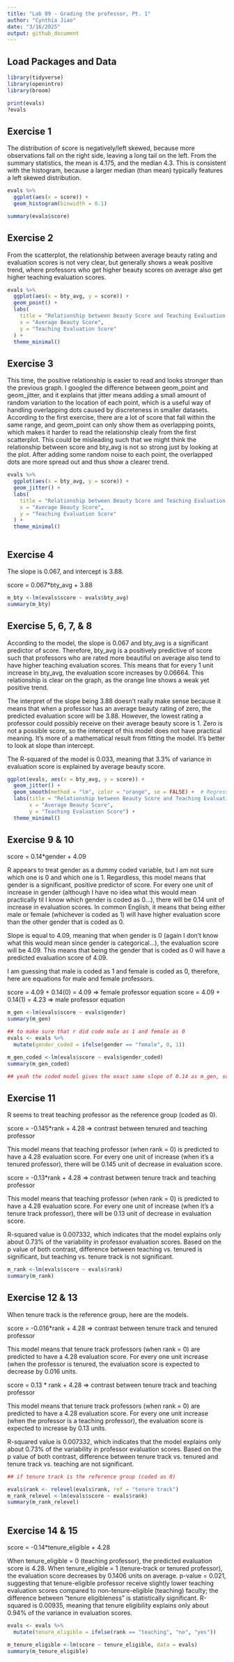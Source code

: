 ```yaml
---
title: "Lab 09 - Grading the professor, Pt. 1"
author: "Cynthia Jiao"
date: "3/16/2025"
output: github_document
---
```


## Load Packages and Data

```r
library(tidyverse) 
library(openintro)
library(broom)

print(evals)
?evals
```

## Exercise 1

The distribution of score is negatively/left skewed, because more observations fall on the right side, leaving a long tail on the left. From the summary statistics, the mean is 4.175, and the median 4.3. This is consistent with the histogram, because a larger median (than mean) typically features a left skewed distribution.
```r
evals %>%
  ggplot(aes(x = score)) +
  geom_histogram(binwidth = 0.1)

summary(evals$score)

```

## Exercise 2

From the scatterplot, the relationship between average beauty rating and evaluation scores is not very clear, but generally shows a weak positive trend, where professors who get higher beauty scores on average also get higher teaching evaluation scores.
```r

evals %>%
  ggplot(aes(x = bty_avg, y = score)) +
  geom_point() +
  labs(
    title = "Relationship between Beauty Score and Teaching Evaluation Score",
    x = "Average Beauty Score",
    y = "Teaching Evaluation Score"
  ) +
  theme_minimal()

```

## Exercise 3

This time, the positive relationship is easier to read and looks stronger than the previous graph. I googled the difference between geom_point and geom_jitter, and it explains that jitter means adding  a small amount of random variation to the location of each point, which is a useful way of handling overlapping dots caused by discreteness in smaller datasets. According to the first exercise, there are a lot of score that fall within the same range, and geom_point can only show them as overlapping points, which makes it harder to read the relationship clealy from the first scatterplot. This could be misleading such that we might think the relationship between score and bty_avg is not so strong just by looking at the plot. After adding some random noise to each point, the overlapped dots are more spread out and thus show a clearer trend.
```r

evals %>%
  ggplot(aes(x = bty_avg, y = score)) +
  geom_jitter() +
  labs(
    title = "Relationship between Beauty Score and Teaching Evaluation Score",
    x = "Average Beauty Score",
    y = "Teaching Evaluation Score"
  ) +
  theme_minimal()



```

## Exercise 4

The slope is 0.067, and intercept is 3.88. 

score = 0.067*bty_avg + 3.88
```r


m_bty <-lm(evals$score ~ evals$bty_avg)
summary(m_bty)

```

## Exercise 5, 6, 7, & 8

According to the model, the slope is 0.067 and bty_avg is a significant predictor of score. Therefore, bty_avg is a positively predictive of score such that professors who are rated more beautiful on average also tend to have higher teaching evaluation scores. This means that for every 1 unit increase in bty_avg, the evaluation score increases by 0.06664. This relationship is clear on the graph, as the orange line shows a weak yet positive trend.

The interpret of the slope being 3.88 doesn't really make sense because it means that when a professor has an average beauty rating of zero, the predicted evaluation score will be 3.88. However, the lowest rating a professor could possibly receive on their average beauty score is 1. Zero is not a possible score, so the intercept of this model does not have practical meaning. It's more of a mathematical result from fitting the model. It's better to look at slope than intercept.

The R-squared of the model is 0.033, meaning that 3.3% of variance in evaluation score is explained by average beauty score.
```r

ggplot(evals, aes(x = bty_avg, y = score)) +
  geom_jitter() +  
  geom_smooth(method = "lm", color = "orange", se = FALSE) +  # Regression line in orange
  labs(title = "Relationship between Beauty Score and Teaching Evaluation Score",
       x = "Average Beauty Score",
       y = "Teaching Evaluation Score") +
  theme_minimal()

```

## Exercise 9 & 10

score = 0.14*gender + 4.09

R appears to treat gender as a dummy coded variable, but I am not sure which one is 0 and which one is 1.
Regardless, this model means that gender is a significant, positive predictor of score. For every one unit of increase in gender (although I have no idea what this would mean practically til I know which gender is coded as 0...), there will be 0.14 unit of increase in evaluation scores. In common English, it means that being either male or female (whichever is coded as 1) will have higher evaluation score than the other gender that is coded as 0.

Slope is equal to 4.09, meaning that when gender is 0 (again I don't know what this would mean since gender is categorical...), the evaluation score will be 4.09. This means that being the gender that is coded as 0 will have a predicted evaluation score of 4.09.

I am guessing that male is coded as 1 and female is coded as 0, therefore, here are equations for male and female professors.

score = 4.09 + 0.14(0) = 4.09 => female professor equation
score = 4.09 + 0.14(1) = 4.23 => male professor equation

```r

m_gen <-lm(evals$score ~ evals$gender)
summary(m_gen)

## to make sure that r did code male as 1 and female as 0
evals <- evals %>%
  mutate(gender_coded = ifelse(gender == "female", 0, 1))

m_gen_coded <-lm(evals$score ~ evals$gender_coded)
summary(m_gen_coded)

## yeah the coded model gives the exact same slope of 0.14 as m_gen, so yes, I am guess right that male is coded as 1 and female is coded as 0.
```

## Exercise 11

R seems to treat teaching professor as the reference group (coded as 0).

score = -0.145*rank + 4.28 => contrast between tenured and teaching professor

This model means that teaching professor (when rank = 0) is predicted to have a 4.28 evaluation score. For every one unit of increase (when it's a tenured professor), there will be 0.145 unit of decrease in evaluation score.

score = -0.13*rank + 4.28 => contrast between tenure track and teaching professor

This model means that teaching professor (when rank = 0) is predicted to have a 4.28 evaluation score. For every one unit of increase (when it's a tenure track professor), there will be 0.13 unit of decrease in evaluation score.

R-squared value is 0.007332, which indicates that the model explains only about 0.73% of the variability in professor evaluation scores. Based on the p value of both contrast, difference between teaching vs. tenured is significant, but teaching vs. tenure track is not significant. 
```r

m_rank <-lm(evals$score ~ evals$rank)
summary(m_rank)
```

## Exercise 12 & 13

When tenure track is the reference group, here are the models.

score = -0.016*rank + 4.28 => contrast between tenure track and tenured professor

This model means that tenure track professors (when rank = 0) are predicted to have a 4.28 evaluation score. For every one unit increase (when the professor is tenured, the evaluation score is expected to decrease by 0.016 units.

score = 0.13 * rank + 4.28 => contrast between tenure track and teaching professor

This model means that tenure track professors (when rank = 0) are predicted to have a 4.28 evaluation score. For every one unit increase (when the professor is a teaching professor), the evaluation score is expected to increase by 0.13 units.

R-squared value is 0.007332, which indicates that the model explains only about 0.73% of the variability in professor evaluation scores. Based on the p value of both contrast, difference between tenure track vs. tenured and tenure track vs. teaching are not significant.
```r

## if tenure track is the reference group (coded as 0)

evals$rank <- relevel(evals$rank, ref = "tenure track")
m_rank_relevel <-lm(evals$score ~ evals$rank)
summary(m_rank_relevel)
  

```

## Exercise 14 & 15

score = -0.14*tenure_eligible + 4.28

When tenure_eligible = 0 (teaching professor), the predicted evaluation score is 4.28.
When tenure_eligible = 1 (tenure-track or tenured professor), the evaluation score decreases by 0.1406 units on average.
p-value = 0.021, suggesting that tenure-eligible professor receive slightly lower teaching evaluation scores compared to non-tenure-eligible (teaching) faculty; the difference between "tenure eligibleness" is statistically significant.
R-squared is 0.00935, meaning that tenure eligibility explains only about 0.94% of the variance in evaluation scores.
```r

evals <- evals %>%
  mutate(tenure_eligible = ifelse(rank == "teaching", "no", "yes"))

m_tenure_eligible <-lm(score ~ tenure_eligible, data = evals)
summary(m_tenure_eligible)

```
